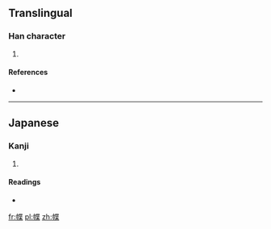 ==Translingual==

===Han character===
{{Han char|rn=50|rad=巾|as=09|sn=12|four=|canj=中月心廿木 (LBPTD)|ids=⿰[[巾]][[枼]]}}

# {{defn|Han|sort=巾09}}

====References====
* {{Han ref|kx=0334.291|hdz=10746.101|uh=5E49|ud=24137}}

----

==Japanese==

===Kanji===
{{ja-kanji|grade=|rs=巾09}}

# {{defn|lang=ja|sort=巾09}}

====Readings====
* {{ja-readings|on=|kun=[[たずな]] (tazuna)}}

[[fr:幉]]
[[pl:幉]]
[[zh:幉]]